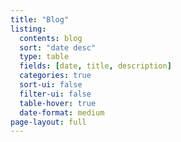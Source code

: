 ```yaml
---
title: "Blog"
listing:
  contents: blog
  sort: "date desc"
  type: table
  fields: [date, title, description]
  categories: true
  sort-ui: false
  filter-ui: false
  table-hover: true
  date-format: medium
page-layout: full
---
```

